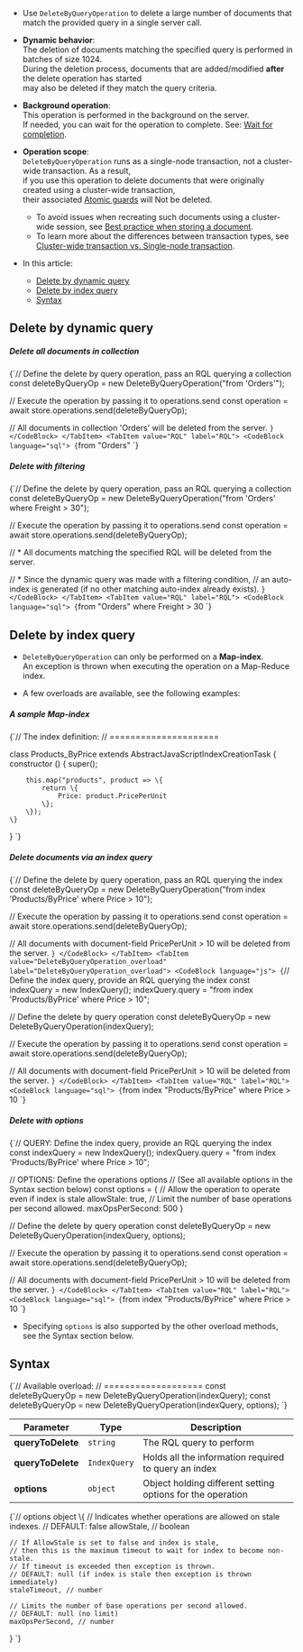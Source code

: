 
<Admonition type="note" title="">

* Use `DeleteByQueryOperation` to delete a large number of documents that match the provided query in a single server call.

* **Dynamic behavior**:   
  The deletion of documents matching the specified query is performed in batches of size 1024.  
  During the deletion process, documents that are added/modified **after** the delete operation has started  
  may also be deleted if they match the query criteria.

* **Background operation**:  
  This operation is performed in the background on the server.  
  If needed, you can wait for the operation to complete. See: [Wait for completion](../../../client-api/operations/what-are-operations.mdx#wait-for-completion).

* **Operation scope**:  
  `DeleteByQueryOperation` runs as a single-node transaction, not a cluster-wide transaction. As a result,  
  if you use this operation to delete documents that were originally created using a cluster-wide transaction,  
  their associated [Atomic guards](../../../client-api/session/cluster-transaction/atomic-guards.mdx) will Not be deleted.

    * To avoid issues when recreating such documents using a cluster-wide session,
      see [Best practice when storing a document](../../../client-api/session/cluster-transaction/atomic-guards.mdx#best-practice-when-storing-a-document-in-a-cluster-wide-transaction).
    * To learn more about the differences between transaction types,
      see [Cluster-wide transaction vs. Single-node transaction](../../../client-api/session/cluster-transaction/overview.mdx#cluster-wide-transaction-vs-single-node-transaction).
* In this article:  
   * [Delete by dynamic query](../../../client-api/operations/common/delete-by-query.mdx#delete-by-dynamic-query)
   * [Delete by index query](../../../client-api/operations/common/delete-by-query.mdx#delete-by-index-query)
   * [Syntax](../../../client-api/operations/common/delete-by-query.mdx#syntax)

</Admonition>

## Delete by dynamic query

<Admonition type="note" title="">

##### Delete all documents in collection

<Tabs groupId='languageSyntax'>
<TabItem value="DeleteByQueryOperation" label="DeleteByQueryOperation">
<CodeBlock language="js">
{`// Define the delete by query operation, pass an RQL querying a collection
const deleteByQueryOp = new DeleteByQueryOperation("from 'Orders'");

// Execute the operation by passing it to operations.send
const operation = await store.operations.send(deleteByQueryOp);

// All documents in collection 'Orders' will be deleted from the server.
`}
</CodeBlock>
</TabItem>
<TabItem value="RQL" label="RQL">
<CodeBlock language="sql">
{`from "Orders"
`}
</CodeBlock>
</TabItem>
</Tabs>

</Admonition>
<Admonition type="note" title="">

##### Delete with filtering 

<Tabs groupId='languageSyntax'>
<TabItem value="DeleteByQueryOperation" label="DeleteByQueryOperation">
<CodeBlock language="js">
{`// Define the delete by query operation, pass an RQL querying a collection
const deleteByQueryOp = new DeleteByQueryOperation("from 'Orders' where Freight > 30");

// Execute the operation by passing it to operations.send
const operation = await store.operations.send(deleteByQueryOp);

// * All documents matching the specified RQL will be deleted from the server.

// * Since the dynamic query was made with a filtering condition,
//   an auto-index is generated (if no other matching auto-index already exists).
`}
</CodeBlock>
</TabItem>
<TabItem value="RQL" label="RQL">
<CodeBlock language="sql">
{`from "Orders" where Freight > 30
`}
</CodeBlock>
</TabItem>
</Tabs>

</Admonition>


## Delete by index query

* `DeleteByQueryOperation` can only be performed on a **Map-index**.  
  An exception is thrown when executing the operation on a Map-Reduce index.  

* A few overloads are available, see the following examples:
<Admonition type="note" title="">

##### A sample Map-index

<TabItem value="the_index" label="the_index">
<CodeBlock language="js">
{`// The index definition:
// =====================

class Products_ByPrice extends AbstractJavaScriptIndexCreationTask \{
    constructor () \{
        super();

        this.map("products", product => \{
            return \{
                Price: product.PricePerUnit
            \};
        \});
    \}
\}
`}
</CodeBlock>
</TabItem>

</Admonition>
<Admonition type="note" title="">

##### Delete documents via an index query

<Tabs groupId='languageSyntax'>
<TabItem value="DeleteByQueryOperation" label="DeleteByQueryOperation">
<CodeBlock language="js">
{`// Define the delete by query operation, pass an RQL querying the index
const deleteByQueryOp = 
    new DeleteByQueryOperation("from index 'Products/ByPrice' where Price > 10");

// Execute the operation by passing it to operations.send
const operation = await store.operations.send(deleteByQueryOp);

// All documents with document-field PricePerUnit > 10 will be deleted from the server.
`}
</CodeBlock>
</TabItem>
<TabItem value="DeleteByQueryOperation_overload" label="DeleteByQueryOperation_overload">
<CodeBlock language="js">
{`// Define the index query, provide an RQL querying the index
const indexQuery = new IndexQuery();
indexQuery.query = "from index 'Products/ByPrice' where Price > 10";

// Define the delete by query operation
const deleteByQueryOp = new DeleteByQueryOperation(indexQuery);

// Execute the operation by passing it to operations.send
const operation = await store.operations.send(deleteByQueryOp);

// All documents with document-field PricePerUnit > 10 will be deleted from the server.
`}
</CodeBlock>
</TabItem>
<TabItem value="RQL" label="RQL">
<CodeBlock language="sql">
{`from index "Products/ByPrice" where Price > 10
`}
</CodeBlock>
</TabItem>
</Tabs>

</Admonition>
<Admonition type="note" title="">

##### Delete with options

<Tabs groupId='languageSyntax'>
<TabItem value="DeleteByQueryOperation" label="DeleteByQueryOperation">
<CodeBlock language="js">
{`// QUERY: Define the index query, provide an RQL querying the index
const indexQuery = new IndexQuery();
indexQuery.query = "from index 'Products/ByPrice' where Price > 10";

// OPTIONS: Define the operations options
// (See all available options in the Syntax section below)
const options = {
    // Allow the operation to operate even if index is stale
    allowStale: true,
    // Limit the number of base operations per second allowed.
    maxOpsPerSecond: 500
}

// Define the delete by query operation
const deleteByQueryOp = new DeleteByQueryOperation(indexQuery, options);

// Execute the operation by passing it to operations.send
const operation = await store.operations.send(deleteByQueryOp);

// All documents with document-field PricePerUnit > 10 will be deleted from the server.
`}
</CodeBlock>
</TabItem>
<TabItem value="RQL" label="RQL">
<CodeBlock language="sql">
{`from index "Products/ByPrice" where Price > 10
`}
</CodeBlock>
</TabItem>
</Tabs>

* Specifying `options` is also supported by the other overload methods, see the Syntax section below.

</Admonition>


## Syntax

<TabItem value="syntax_1" label="syntax_1">
<CodeBlock language="js">
{`// Available overload:
// ===================
const deleteByQueryOp = new DeleteByQueryOperation(indexQuery);
const deleteByQueryOp = new DeleteByQueryOperation(indexQuery, options);
`}
</CodeBlock>
</TabItem>

| Parameter         | Type         | Description                                                |
|-------------------|--------------|------------------------------------------------------------|
| **queryToDelete** | `string`     | The RQL query to perform                                   |
| **queryToDelete** | `IndexQuery` | Holds all the information required to query an index       |
| **options**       | `object`     | Object holding different setting options for the operation |

<TabItem value="syntax_2" label="syntax_2">
<CodeBlock language="js">
{`// options object
\{
    // Indicates whether operations are allowed on stale indexes.
    // DEFAULT: false
    allowStale, // boolean
        
    // If AllowStale is set to false and index is stale,
    // then this is the maximum timeout to wait for index to become non-stale.
    // If timeout is exceeded then exception is thrown.
    // DEFAULT: null (if index is stale then exception is thrown immediately)
    staleTimeout, // number 
        
    // Limits the number of base operations per second allowed.
    // DEFAULT: null (no limit)
    maxOpsPerSecond, // number
\}
`}
</CodeBlock>
</TabItem>




